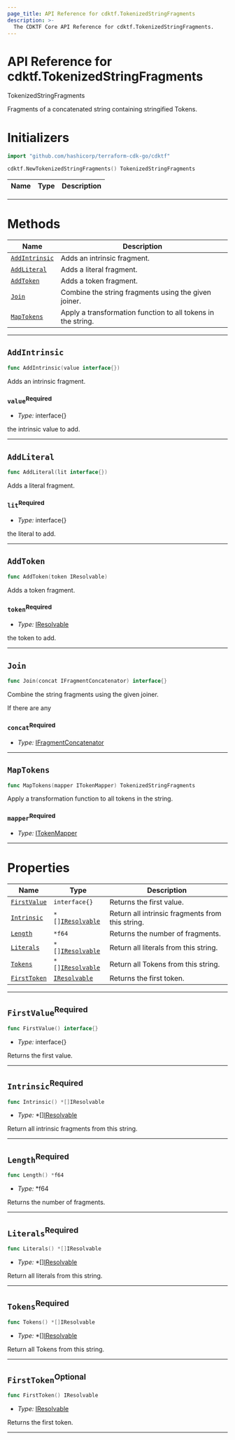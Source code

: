 ```yaml
---
page_title: API Reference for cdktf.TokenizedStringFragments
description: >-
  The CDKTF Core API Reference for cdktf.TokenizedStringFragments.
---
```


<!-- This file is generated through yarn generate-docs -->

# API Reference for cdktf.TokenizedStringFragments

   TokenizedStringFragments <a name="TokenizedStringFragments" id="cdktf.TokenizedStringFragments"></a>
  
  Fragments of a concatenated string containing stringified Tokens.
  
  # Initializers <a name="Initializers" id="cdktf.TokenizedStringFragments.Initializer"></a>
  
  ```go
  import "github.com/hashicorp/terraform-cdk-go/cdktf"
  
  cdktf.NewTokenizedStringFragments() TokenizedStringFragments
  ```
  
  | **Name** | **Type** | **Description** |
  | --- | --- | --- |
  
  ---
  
  # Methods <a name="Methods" id="Methods"></a>
  
  | **Name** | **Description** |
  | --- | --- |
  | <code><a href="#cdktf.TokenizedStringFragments.addIntrinsic">AddIntrinsic</a></code> | Adds an intrinsic fragment. |
  | <code><a href="#cdktf.TokenizedStringFragments.addLiteral">AddLiteral</a></code> | Adds a literal fragment. |
  | <code><a href="#cdktf.TokenizedStringFragments.addToken">AddToken</a></code> | Adds a token fragment. |
  | <code><a href="#cdktf.TokenizedStringFragments.join">Join</a></code> | Combine the string fragments using the given joiner. |
  | <code><a href="#cdktf.TokenizedStringFragments.mapTokens">MapTokens</a></code> | Apply a transformation function to all tokens in the string. |
  
  ---
  
  ## `AddIntrinsic` <a name="AddIntrinsic" id="cdktf.TokenizedStringFragments.addIntrinsic"></a>
  
  ```go
  func AddIntrinsic(value interface{})
  ```
  
  Adds an intrinsic fragment.
  
  ### `value`<sup>Required</sup> <a name="value" id="cdktf.TokenizedStringFragments.addIntrinsic.parameter.value"></a>
  
  - *Type:* interface{}
  
  the intrinsic value to add.
  
  ---
  
  ## `AddLiteral` <a name="AddLiteral" id="cdktf.TokenizedStringFragments.addLiteral"></a>
  
  ```go
  func AddLiteral(lit interface{})
  ```
  
  Adds a literal fragment.
  
  ### `lit`<sup>Required</sup> <a name="lit" id="cdktf.TokenizedStringFragments.addLiteral.parameter.lit"></a>
  
  - *Type:* interface{}
  
  the literal to add.
  
  ---
  
  ## `AddToken` <a name="AddToken" id="cdktf.TokenizedStringFragments.addToken"></a>
  
  ```go
  func AddToken(token IResolvable)
  ```
  
  Adds a token fragment.
  
  ### `token`<sup>Required</sup> <a name="token" id="cdktf.TokenizedStringFragments.addToken.parameter.token"></a>
  
  - *Type:* <a href="#cdktf.IResolvable">IResolvable</a>
  
  the token to add.
  
  ---
  
  ## `Join` <a name="Join" id="cdktf.TokenizedStringFragments.join"></a>
  
  ```go
  func Join(concat IFragmentConcatenator) interface{}
  ```
  
  Combine the string fragments using the given joiner.
  
  If there are any
  
  ### `concat`<sup>Required</sup> <a name="concat" id="cdktf.TokenizedStringFragments.join.parameter.concat"></a>
  
  - *Type:* <a href="#cdktf.IFragmentConcatenator">IFragmentConcatenator</a>
  
  ---
  
  ## `MapTokens` <a name="MapTokens" id="cdktf.TokenizedStringFragments.mapTokens"></a>
  
  ```go
  func MapTokens(mapper ITokenMapper) TokenizedStringFragments
  ```
  
  Apply a transformation function to all tokens in the string.
  
  ### `mapper`<sup>Required</sup> <a name="mapper" id="cdktf.TokenizedStringFragments.mapTokens.parameter.mapper"></a>
  
  - *Type:* <a href="#cdktf.ITokenMapper">ITokenMapper</a>
  
  ---
  
  
  # Properties <a name="Properties" id="Properties"></a>
  
  | **Name** | **Type** | **Description** |
  | --- | --- | --- |
  | <code><a href="#cdktf.TokenizedStringFragments.property.firstValue">FirstValue</a></code> | <code>interface{}</code> | Returns the first value. |
  | <code><a href="#cdktf.TokenizedStringFragments.property.intrinsic">Intrinsic</a></code> | <code>*[]<a href="#cdktf.IResolvable">IResolvable</a></code> | Return all intrinsic fragments from this string. |
  | <code><a href="#cdktf.TokenizedStringFragments.property.length">Length</a></code> | <code>*f64</code> | Returns the number of fragments. |
  | <code><a href="#cdktf.TokenizedStringFragments.property.literals">Literals</a></code> | <code>*[]<a href="#cdktf.IResolvable">IResolvable</a></code> | Return all literals from this string. |
  | <code><a href="#cdktf.TokenizedStringFragments.property.tokens">Tokens</a></code> | <code>*[]<a href="#cdktf.IResolvable">IResolvable</a></code> | Return all Tokens from this string. |
  | <code><a href="#cdktf.TokenizedStringFragments.property.firstToken">FirstToken</a></code> | <code><a href="#cdktf.IResolvable">IResolvable</a></code> | Returns the first token. |
  
  ---
  
  ## `FirstValue`<sup>Required</sup> <a name="FirstValue" id="cdktf.TokenizedStringFragments.property.firstValue"></a>
  
  ```go
  func FirstValue() interface{}
  ```
  
  - *Type:* interface{}
  
  Returns the first value.
  
  ---
  
  ## `Intrinsic`<sup>Required</sup> <a name="Intrinsic" id="cdktf.TokenizedStringFragments.property.intrinsic"></a>
  
  ```go
  func Intrinsic() *[]IResolvable
  ```
  
  - *Type:* *[]<a href="#cdktf.IResolvable">IResolvable</a>
  
  Return all intrinsic fragments from this string.
  
  ---
  
  ## `Length`<sup>Required</sup> <a name="Length" id="cdktf.TokenizedStringFragments.property.length"></a>
  
  ```go
  func Length() *f64
  ```
  
  - *Type:* *f64
  
  Returns the number of fragments.
  
  ---
  
  ## `Literals`<sup>Required</sup> <a name="Literals" id="cdktf.TokenizedStringFragments.property.literals"></a>
  
  ```go
  func Literals() *[]IResolvable
  ```
  
  - *Type:* *[]<a href="#cdktf.IResolvable">IResolvable</a>
  
  Return all literals from this string.
  
  ---
  
  ## `Tokens`<sup>Required</sup> <a name="Tokens" id="cdktf.TokenizedStringFragments.property.tokens"></a>
  
  ```go
  func Tokens() *[]IResolvable
  ```
  
  - *Type:* *[]<a href="#cdktf.IResolvable">IResolvable</a>
  
  Return all Tokens from this string.
  
  ---
  
  ## `FirstToken`<sup>Optional</sup> <a name="FirstToken" id="cdktf.TokenizedStringFragments.property.firstToken"></a>
  
  ```go
  func FirstToken() IResolvable
  ```
  
  - *Type:* <a href="#cdktf.IResolvable">IResolvable</a>
  
  Returns the first token.
  
  ---
  
  
